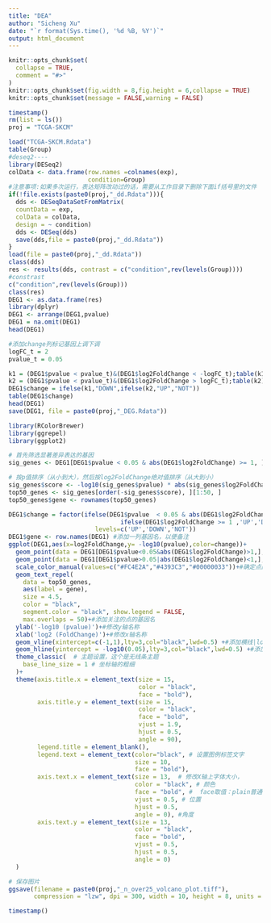 ```yaml
---
title: "DEA"
author: "Sicheng Xu"
date: "`r format(Sys.time(), '%d %B, %Y')`"
output: html_document
---
```


```r
knitr::opts_chunk$set(
  collapse = TRUE,
  comment = "#>"
)
knitr::opts_chunk$set(fig.width = 8,fig.height = 6,collapse = TRUE)
knitr::opts_chunk$set(message = FALSE,warning = FALSE)
```

```r
timestamp()
rm(list = ls())
proj = "TCGA-SKCM"
```

```r
load("TCGA-SKCM.Rdata")
table(Group)
#deseq2----
library(DESeq2)
colData <- data.frame(row.names =colnames(exp), 
                      condition=Group)
#注意事项:如果多次运行，表达矩阵改动过的话，需要从工作目录下删除下面if括号里的文件
if(!file.exists(paste0(proj,"_dd.Rdata"))){
  dds <- DESeqDataSetFromMatrix(
  countData = exp,
  colData = colData,
  design = ~ condition)
  dds <- DESeq(dds)
  save(dds,file = paste0(proj,"_dd.Rdata"))
}
load(file = paste0(proj,"_dd.Rdata"))
class(dds)
res <- results(dds, contrast = c("condition",rev(levels(Group))))
#constrast
c("condition",rev(levels(Group)))
class(res)
DEG1 <- as.data.frame(res)
library(dplyr)
DEG1 <- arrange(DEG1,pvalue)
DEG1 = na.omit(DEG1)
head(DEG1)

#添加change列标记基因上调下调
logFC_t = 2
pvalue_t = 0.05

k1 = (DEG1$pvalue < pvalue_t)&(DEG1$log2FoldChange < -logFC_t);table(k1)
k2 = (DEG1$pvalue < pvalue_t)&(DEG1$log2FoldChange > logFC_t);table(k2)
DEG1$change = ifelse(k1,"DOWN",ifelse(k2,"UP","NOT"))
table(DEG1$change)
head(DEG1)
save(DEG1, file = paste0(proj,"_DEG.Rdata"))
```

```r
library(RColorBrewer)
library(ggrepel)
library(ggplot2)

# 首先筛选显著差异表达的基因
sig_genes <- DEG1[DEG1$pvalue < 0.05 & abs(DEG1$log2FoldChange) >= 1, ]

# 按p值排序（从小到大），然后按log2FoldChange绝对值排序（从大到小）
sig_genes$score <- -log10(sig_genes$pvalue) * abs(sig_genes$log2FoldChange)
top50_genes <- sig_genes[order(-sig_genes$score), ][1:50, ]
top50_genes$gene <- rownames(top50_genes)

DEG1$change = factor(ifelse(DEG1$pvalue  < 0.05 & abs(DEG1$log2FoldChange) >= 1, 
                               ifelse(DEG1$log2FoldChange >= 1 ,'UP','DOWN'),'NOT'),
                        levels=c('UP','DOWN','NOT'))
DEG1$gene <- row.names(DEG1) #添加一列基因名，以便备注
ggplot(DEG1,aes(x=log2FoldChange,y= -log10(pvalue),color=change))+
  geom_point(data = DEG1[DEG1$pvalue<0.05&abs(DEG1$log2FoldChange)>1,],size = 5)+ 
  geom_point(data = DEG1[DEG1$pvalue>0.05|abs(DEG1$log2FoldChange)<1,],size = 4)+
  scale_color_manual(values=c("#FC4E2A","#4393C3","#00000033"))+#确定点的颜色
  geom_text_repel(
    data = top50_genes,
    aes(label = gene),
    size = 4.5,
    color = "black",
    segment.color = "black", show.legend = FALSE,
    max.overlaps = 50)+#添加关注的点的基因名
  ylab('-log10 (pvalue)')+#修改y轴名称
  xlab('log2 (FoldChange)')+#修改x轴名称
  geom_vline(xintercept=c(-1,1),lty=3,col="black",lwd=0.5) +#添加横线|logFoldChange|>1
  geom_hline(yintercept = -log10(0.05),lty=3,col="black",lwd=0.5) +#添加竖线padj<0.05
  theme_classic(  # 主题设置，这个是无线条主题
    base_line_size = 1 # 坐标轴的粗细
  )+
  theme(axis.title.x = element_text(size = 15, 
                                    color = "black",
                                    face = "bold"),
        axis.title.y = element_text(size = 15,
                                    color = "black",
                                    face = "bold", 
                                    vjust = 1.9, 
                                    hjust = 0.5, 
                                    angle = 90),
        legend.title = element_blank(),
        legend.text = element_text(color="black", # 设置图例标签文字
                                   size = 10, 
                                   face = "bold"),
        axis.text.x = element_text(size = 13,  # 修改X轴上字体大小，
                                   color = "black", # 颜色
                                   face = "bold", #  face取值：plain普通，bold加粗，italic斜体，bold.italic斜体加粗
                                   vjust = 0.5, # 位置
                                   hjust = 0.5, 
                                   angle = 0), #角度
        axis.text.y = element_text(size = 13,  
                                   color = "black",
                                   face = "bold", 
                                   vjust = 0.5, 
                                   hjust = 0.5, 
                                   angle = 0) 
  )

# 保存图片
ggsave(filename = paste0(proj,"_n_over25_volcano_plot.tiff"), 
       compression = "lzw", dpi = 300, width = 10, height = 8, units = "in")
```

```r
timestamp()
```


